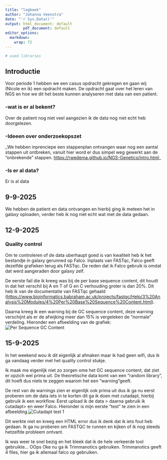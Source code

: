 ```yaml
---
title: "logboek"
author: "Johanna Veenstra"
date: "'r Sys.Data()'"
output: html_document: default
        pdf_document: default
editor_options: 
  markdown: 
    wrap: 72
---
```


```r
# used libraries

```

## Introductie

Voor periode 1 hebben we een casus opdracht gekregen en gaan wij (Nicole en ik) een opdracht maken. De opdracht gaat over het leren van NGS en hoe we dit het beste kunnen analyseren met data van een patient.

### -wat is er al bekent?

Over de patient nog niet veel aangezien ik de data nog niet echt heb doorgelezen.

### -Ideeen over onderzoekopszet

\_We hebben inprenciepe een stappenplan ontvangen waar nog een aantal stappen uit ontbreken, vanuit hier word er dus simpel weg gewerkt aan de "onbrekende" stappen. <https://rwedema.github.io/NGS-Genetics/intro.html>\_

### -Is er al data?

Er is al data

## 9-9-2025

We hebben de patient en data ontvangen en hierbij ging ik meteen het in galaxy oploaden, verder heb ik nog niet echt wat met de data gedaan.

## 12-9-2025

### Quality control

Om te controleren of de data uberhaupt goed is van kwaliteit heb ik het bestandje in galaxy gerunned op Falco. Inplaats van FASTqc, Falco geeft dezelfde grafieken terug als FASTqc. De reden dat ik Falco gebruik is omdat dat werd aangeraden door galaxy zelf.

De eerste fail die ik kreeg was bij de per base sequence content, dit houdt in dat het verschil bij A en T of G en C verhouding groter is dan 20%. Dit heb ik van de documentatie van FASTqc gehaald (<https://www.bioinformatics.babraham.ac.uk/projects/fastqc/Help/3%20Analysis%20Modules/4%20Per%20Base%20Sequence%20Content.html>).

Daarna kreeg ik een warning bij de GC sequence content, deze warning verschijnt als er de afwijking meer dan 15% is vergeleken de "normale" verdeling. Hieronder een afbeelding van de grafiek: ![Per Sequence GC Content](../logboeken/afbeeldingen/GCperseq_Falco1.png)

## 15-9-2025

In het weekend wou ik dit eigenlijk al afmaken maar ik had geen wifi, dus ik ga vandaag verder met het quality control stukje.

Ik maak me eigenlijk niet zo zorgen ome het GC sequence content, dat ziet er opzich wel prima uit. De theoretische data komt van een "random library", dit hoeft dus niets te zeggen waarom het een "warning"geeft.

De rest van de warnings zien er eigenlijk ook prima uit dus ik ga nu eerst proberen om de data iets in te korten dit ga ik doen met cutadapt, hierbij gebruik ik een workflow. Eerst upload ik de data \> daarna gebruik ik cutadapt\> en weer Falco. Hieronder is mijn eerste "test" te zien in een afbeelding.![Cutadapt test 1](../logboeken/afbeeldingen/Workflowcutadapt1.png)

Dit werkte niet en kreeg een HTML error dus ik denk dat ik iets fout heb gedaan. Ik ga nu proberen om FASTQC te runnen en kijken of ik nog steeds hetzelfde probleem ontvant. 

Ik was weer te snel bezig en het bleek dat ik de hele verkeerde tool gebruikte... OOps Oke nu ga ik Trimmanotics gebruiken. Trimmanotics geeft 4 files, hier ga ik allemaal falco op gebruiken. 
